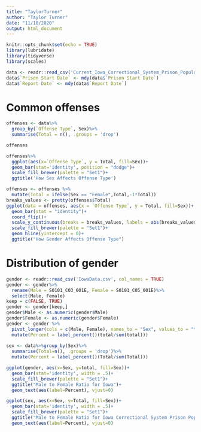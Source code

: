 ```yaml
---
title: "TaylorTurner"
author: "Taylor Turner"
date: "11/10/2020"
output: html_document
---
```


```r
knitr::opts_chunk$set(echo = TRUE)
library(lubridate)
library(tidyverse)
library(scales)
```
```r
data <- readr::read_csv('Current_Iowa_Correctional_System_Prison_Population.csv')
data$`Prison Start Date` <- mdy(data$`Prison Start Date`)
data$`Report Date` <- mdy(data$`Report Date`)
```

# Common offenses
```r
offenses <- data%>%
  group_by(`Offense Type`, Sex)%>%
  summarise(Total = n(), .groups = 'drop')

offenses

offenses%>%
  ggplot(aes(x=`Offense Type`, y = Total, fill=Sex))+
  geom_bar(stat='identity', position = "dodge")+ 
  scale_fill_brewer(palette = "Set1")+
  ggtitle('How Sex Affects Offense Type')

offenses <- offenses %>%
  mutate(Total = ifelse(Sex == "Female",Total,-1*Total))
breaks_values <- pretty(offenses$Total)
ggplot(data = offenses, aes(x = `Offense Type`, y = Total, fill=Sex))+
  geom_bar(stat = "identity")+
  coord_flip()+
  scale_y_continuous(breaks = breaks_values, labels = abs(breaks_values))+ 
  scale_fill_brewer(palette = "Set1")+
  geom_hline(yintercept = 0)+
  ggtitle("How Gender Affects Offense Type")
```

# Distribution of gender
```r
gender <- readr::read_csv('IowaData.csv', col_names = TRUE)
gender <- gender%>%
  rename(Male = S0101_C03_001E, Female = S0101_C05_001E)%>%
  select(Male, Female)
keep = c(FALSE, TRUE)
gender <- gender[keep,]
gender$Male <- as.numeric(gender$Male)
gender$Female <- as.numeric(gender$Female)
gender <- gender %>%
  pivot_longer(cols = c(Male, Female), names_to = "Sex", values_to = "total")%>%
  mutate(Percent = label_percent()(total/sum(total)))
  
sex <- data%>%group_by(Sex)%>%
  summarise(Total=n(), .groups = 'drop')%>%
  mutate(Percent = label_percent()(Total/sum(Total)))

ggplot(gender, aes(x=Sex, y=total, fill=Sex))+
  geom_bar(stat='identity', width = .5)+ 
  scale_fill_brewer(palette = "Set1")+
  ggtitle("Male to Female Ratio for Iowa")+
  geom_text(aes(label=Percent), vjust=0)

ggplot(sex, aes(x=Sex, y=Total, fill=Sex))+
  geom_bar(stat='identity', width = .5)+ 
  scale_fill_brewer(palette = "Set1")+
  ggtitle("Male to Female Ratio for Iowa Correctional System Prison Population")+
  geom_text(aes(label=Percent), vjust=0)
```